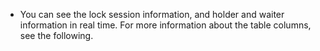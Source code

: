 - <Cmdname sid="lock_tree" className="uitext" />

  You can see the lock session information, and holder and waiter information in real time. For more information about the table columns, see <Link to="#column-info">the following</Link>.
